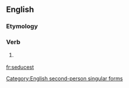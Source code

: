 ==English==

===Etymology===
{{suffix|seduce|est}}

===Verb===
{{en-verb form}}

# {{context|archaic|lang=en}} {{form of|Second-person singular simple present form|seduce|lang=en}}

[[Category:English second-person singular forms]]

[[fr:seducest]]